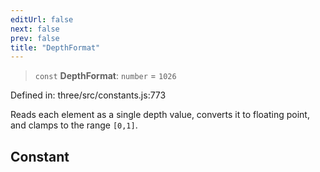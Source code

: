 ```yaml
---
editUrl: false
next: false
prev: false
title: "DepthFormat"
---
```


> `const` **DepthFormat**: `number` = `1026`

Defined in: three/src/constants.js:773

Reads each element as a single depth value, converts it to floating point, and clamps to the range `[0,1]`.

## Constant
